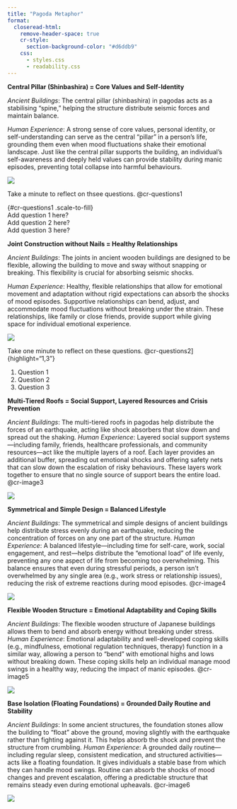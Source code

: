 ```yaml
---
title: "Pagoda Metaphor"
format: 
  closeread-html:
    remove-header-space: true
    cr-style:
      section-background-color: "#d6ddb9"
    css: 
      - styles.css
      - readability.css
---
```


::: cr-section

**Central Pillar (Shinbashira) = Core Values and Self-Identity**

:::{focus-on="cr-image1"}

*Ancient Buildings*: The central pillar (shinbashira) in pagodas acts as a stabilising "spine," helping the structure distribute seismic forces and maintain balance. 

*Human Experience*: A strong sense of core values, personal identity, or self-understanding can serve as the central "pillar" in a person’s life, grounding them even when mood fluctuations shake their emotional landscape. Just like the central pillar supports the building, an individual’s self-awareness and deeply held values can provide stability during manic episodes, preventing total collapse into harmful behaviours. 
:::

::: {#cr-image1}
![](images/gpagoda1-01.png)
:::
:::

::: cr-section

Take a minute to reflect on thsee questions. @cr-questions1

| {#cr-questions1 .scale-to-fill}
| Add question 1 here?
| Add question 2 here?
| Add question 3 here?

:::

::: cr-section
**Joint Construction without Nails = Healthy Relationships**

:::{focus-on="cr-image2"}

*Ancient Buildings*: The joints in ancient wooden buildings are designed to be flexible, allowing the building to move and sway without snapping or breaking. This flexibility is crucial for absorbing seismic shocks. 

*Human Experience*: Healthy, flexible relationships that allow for emotional movement and adaptation without rigid expectations can absorb the shocks of mood episodes. Supportive relationships can bend, adjust, and accommodate mood fluctuations without breaking under the strain. These relationships, like family or close friends, provide support while giving space for individual emotional experience.
:::

::: {#cr-image2}
![](images/gpagoda2-01.png)
:::
:::

::: cr-section
Take one minute to reflect on these questions. @cr-questions2]{highlight="1,3"}

::: {#cr-questions2}
1. Question 1
2. Question 2
3. Question 3
:::
:::

::: cr-section
**Multi-Tiered Roofs = Social Support, Layered Resources and Crisis Prevention**

*Ancient Buildings*: The multi-tiered roofs in pagodas help distribute the forces of an earthquake, acting like shock absorbers that slow down and spread out the shaking. *Human Experience*: Layered social support systems—including family, friends, healthcare professionals, and community resources—act like the multiple layers of a roof. Each layer provides an additional buffer, spreading out emotional shocks and offering safety nets that can slow down the escalation of risky behaviours. These layers work together to ensure that no single source of support bears the entire load. @cr-image3

::: {#cr-image3}
![](images/pagoda3-01.png)
:::
:::

::: cr-section
**Symmetrical and Simple Design = Balanced Lifestyle**

*Ancient Buildings*: The symmetrical and simple designs of ancient buildings help distribute stress evenly during an earthquake, reducing the concentration of forces on any one part of the structure. *Human Experience*: A balanced lifestyle—including time for self-care, work, social engagement, and rest—helps distribute the "emotional load" of life evenly, preventing any one aspect of life from becoming too overwhelming. This balance ensures that even during stressful periods, a person isn’t overwhelmed by any single area (e.g., work stress or relationship issues), reducing the risk of extreme reactions during mood episodes. @cr-image4

::: {#cr-image4}
![](images/gpagoda4-01.png)
:::
:::

::: cr-section
**Flexible Wooden Structure = Emotional Adaptability and Coping Skills**

*Ancient Buildings*: The flexible wooden structure of Japanese buildings allows them to bend and absorb energy without breaking under stress. *Human Experience*: Emotional adaptability and well-developed coping skills (e.g., mindfulness, emotional regulation techniques, therapy) function in a similar way, allowing a person to "bend" with emotional highs and lows without breaking down. These coping skills help an individual manage mood swings in a healthy way, reducing the impact of manic episodes. @cr-image5

::: {#cr-image5}
![](images/ggpagoda5.png)
:::
:::

::: cr-section
**Base Isolation (Floating Foundations) = Grounded Daily Routine and Stability**

*Ancient Buildings*: In some ancient structures, the foundation stones allow the building to "float" above the ground, moving slightly with the earthquake rather than fighting against it. This helps absorb the shock and prevent the structure from crumbling. *Human Experience*: A grounded daily routine—including regular sleep, consistent medication, and structured activities—acts like a floating foundation. It gives individuals a stable base from which they can handle mood swings. Routine can absorb the shocks of mood changes and prevent escalation, offering a predictable structure that remains steady even during emotional upheavals. @cr-image6

::: {#cr-image6}
![](images/ggpagoda6.png)
:::
:::
